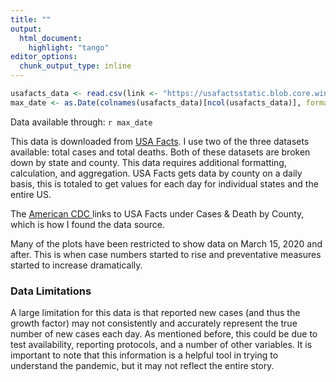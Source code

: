 ```yaml
---
title: ""
output:
  html_document:
    highlight: "tango"
editor_options: 
  chunk_output_type: inline
---
```



```r
usafacts_data <- read.csv(link <- "https://usafactsstatic.blob.core.windows.net/public/data/covid-19/covid_confirmed_usafacts.csv")
max_date <- as.Date(colnames(usafacts_data)[ncol(usafacts_data)], format = "X%m.%d.%y")
```

Data available through: `r max_date`  

This data is downloaded from 
<a href="https://usafacts.org/visualizations/coronavirus-covid-19-spread-map/" target="_blank" >
USA Facts</a>. I use two of the three datasets available: total cases and total deaths.  Both of these datasets are broken down by state and county.  This data requires additional formatting, calculation, and aggregation.  USA Facts gets data by county on a daily basis, this is totaled to get values for each day for individual states and the entire US. 

The
<a href="https://www.cdc.gov/coronavirus/2019-ncov/cases-updates/cases-in-us.html" target="_blank">
American CDC </a> 
links to USA Facts under Cases & Death by County, which is how I found the data source.  

Many of the plots have been restricted to show data on March 15, 2020 and after.  This is when case numbers started to rise and preventative measures started to increase dramatically.  

### Data Limitations 

A large limitation for this data is that reported new cases (and thus the growth factor) may not consistently and accurately represent the true number of new cases each day.  As mentioned before, this could be due to test availability, reporting protocols, and a number of other variables.  It is important to note that this information is a helpful tool in trying to understand the pandemic, but it may not reflect the entire story.  
 
